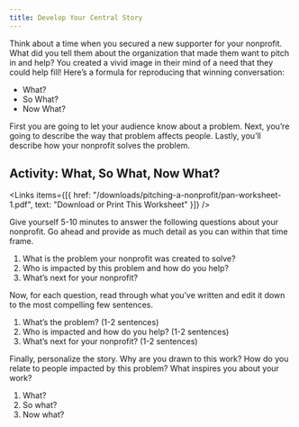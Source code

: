 ```yaml
---
title: Develop Your Central Story
---
```


Think about a time when you secured a new supporter for your nonprofit. What did you tell them about the organization that made them want to pitch in and help? You created a vivid image in their mind of a need that they could help fill! Here’s a formula for reproducing that winning conversation:

- What?
- So What?
- Now What?

First you are going to let your audience know about a problem. Next, you’re going to describe the way that problem affects people. Lastly, you’ll describe how your nonprofit solves the problem.

## Activity: What, So What, Now What?

<Links
  items={[{
    href: "/downloads/pitching-a-nonprofit/pan-worksheet-1.pdf",
    text: "Download or Print This Worksheet"
  }]}
/>

Give yourself 5-10 minutes to answer the following questions about your nonprofit. Go ahead and provide as much detail as you can within that time frame.

1. What is the problem your nonprofit was created to solve? 
1. Who is impacted by this problem and how do you help?
1. What’s next for your nonprofit?

Now, for each question, read through what you’ve written and edit it down to the most compelling few sentences.

1. What’s the problem? (1-2 sentences)
1. Who is impacted and how do you help? (1-2 sentences)
1. What’s next for your nonprofit? (1-2 sentences)

Finally, personalize the story. Why are you drawn to this work? How do you relate to people impacted by this problem? What inspires you about your work?

1. What?
1. So what?
1. Now what?
